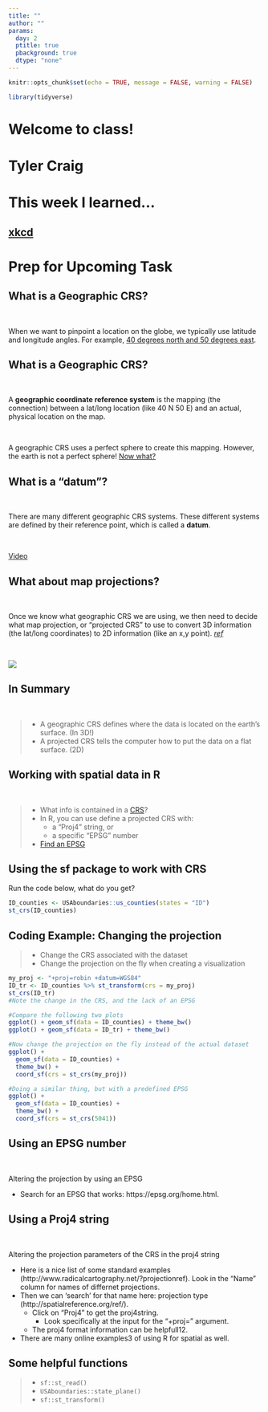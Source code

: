 ```yaml
---
title: ""
author: ""
params:
  day: 2
  ptitle: true
  pbackground: true
  dtype: "none"
---
```


```r
knitr::opts_chunk$set(echo = TRUE, message = FALSE, warning = FALSE)

library(tidyverse)
```

# Welcome to class! {data-background=#e8c35d}

# Tyler Craig {data-background=#e8c35d}

# This week I learned... {data-background=#e8c35d}

## [xkcd](https://imgs.xkcd.com/comics/mercator_projection.png)

# Prep for Upcoming Task {data-background=#e8c35d}

## What is a Geographic CRS?

<br>

When we want to pinpoint a location on the globe, we typically use latitude and longitude angles. For example, [40 degrees north and 50 degrees east ](https://www.earthdatascience.org/courses/earth-analytics/spatial-data-r/geographic-vs-projected-coordinate-reference-systems-UTM/).

## What is a Geographic CRS?

<br>

A **geographic coordinate reference system** is the mapping (the connection) between a lat/long location (like 40 N 50 E) and an actual, physical location on the map.

<br>

A geographic CRS uses a perfect sphere to create this mapping. However, the earth is not a perfect sphere! [Now what?](https://www.esri.com/arcgis-blog/products/arcgis-pro/mapping/gcs_vs_pcs/)

## What is a "datum"?

<br>

There are many different geographic CRS systems. These different systems are defined by their reference point, which is called a **datum**.

<br>

[Video](https://www.youtube.com/watch?v=xKGlMp__jog)

## What about map projections?

<br>

Once we know what geographic CRS we are using, we then need to decide what map projection, or "projected CRS" to use to convert 3D information (the lat/long coordinates) to 2D information (like an x,y point). [*ref*](https://www.esri.com/arcgis-blog/products/arcgis-pro/mapping/gcs_vs_pcs/)

<br>

![](images/grid2.png)

## In Summary

<br>

>- A geographic CRS defines where the data is located on the earth's surface. (In 3D!)
>- A projected CRS tells the computer how to put the data on a flat surface. (2D)


<!-----------------


- "**Map projections** try to portray the surface of the earth, or a portion of the earth, on a flat piece of paper or computer screen."
- "A **coordinate reference system** (CRS) then defines how the two-dimensional, projected map in your GIS relates to real places on the earth."

[source](https://docs.qgis.org/3.16/en/docs/gentle_gis_introduction/coordinate_reference_systems.html#)


--------------------->





<!----------------

## Prepping for Class Task

Write out in a sentence what this code is doing. Make sure to catch the key points in your sentence

Note: file_delete and dir_delete are part of the fs package 

```r
pacman::p_load(downloader, sf, fs, tidyverse)
dams_path <- "https://research.idwr.idaho.gov/gis/Spatial/Hydrography/streams_lakes/c_250k/hyd250.zip"
df <- tempfile(); uf <- tempfile()
download(dams_path, df, mode = "wb")
unzip(df, exdir = uf)
rivers <- read_sf(uf)
file_delete(df); dir_delete(uf)

```

---------------->

## Working with spatial data in R

<br>

>- What info is contained in a [CRS](https://mgimond.github.io/Spatial/coordinate-systems-in-r.html#assigning-a-coordinate-system)?
>- In R, you can use define a projected CRS with:
>   - a "Proj4" string, or
>   - a specific "EPSG" number
>- [Find an EPSG](https://epsg.org/home.html)

<!-- EPSG is a set of pre-defined CRS's that is maintained by the IOGP Geomatic's Committee. (Some industry group) -->

## Using the sf package to work with CRS

Run the code below, what do you get?

```r
ID_counties <- USAboundaries::us_counties(states = "ID")
st_crs(ID_counties)
```

## Coding Example: Changing the projection

>- Change the CRS associated with the dataset
>- Change the projection on the fly when creating a visualization

```r
my_proj <- "+proj=robin +datum=WGS84"
ID_tr <- ID_counties %>% st_transform(crs = my_proj)
st_crs(ID_tr)
#Note the change in the CRS, and the lack of an EPSG

#Compare the following two plots
ggplot() + geom_sf(data = ID_counties) + theme_bw()
ggplot() + geom_sf(data = ID_tr) + theme_bw()

#Now change the projection on the fly instead of the actual dataset
ggplot() + 
  geom_sf(data = ID_counties) + 
  theme_bw() +
  coord_sf(crs = st_crs(my_proj))

#Doing a similar thing, but with a predefined EPSG
ggplot() + 
  geom_sf(data = ID_counties) + 
  theme_bw() +
  coord_sf(crs = st_crs(5041))
```

<!-------------------
## Convert to another projection

Go to class activity in I-learn to change your previous tasks's map to a different projection. (or advance to the next two slides). Let's have a few people share.

[Old activity instructions](https://byuistats.github.io/M335/spatial_class.html) 
-------------->

## Using an EPSG number

<br>

Altering the projection by using an EPSG

* Search for an EPSG that works: https://epsg.org/home.html.

## Using a Proj4 string

<br>

Altering the projection parameters of the CRS in the proj4 string

* Here is a nice list of some standard examples (http://www.radicalcartography.net/?projectionref). Look in the "Name" column for names of differnet projections.
* Then we can 'search' for that name here: projection type (http://spatialreference.org/ref/).
    *  Click on "Proj4" to get the proj4string.
        * Look specifically at the input for the "+proj=" argument.
    *  The proj4 format information can be helpfull12.
* There are many online examples3 of using R for spatial as well.

<!---
Note the use of +lat_0=45 and +lon_0=-115 and what they do your map.
--->

## Some helpful functions

>- `sf::st_read()`
>- `USAboundaries::state_plane()`
>- `sf::st_transform()`